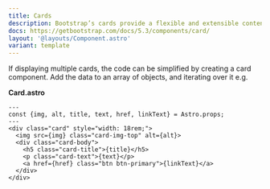 ```yaml
---
title: Cards
description: Bootstrap’s cards provide a flexible and extensible content container with multiple variants and options.
docs: https://getbootstrap.com/docs/5.3/components/card/
layout: '@layouts/Component.astro'
variant: template
---
```


If displaying multiple cards, the code can be simplified by creating a card component. Add the data to an array of objects, and iterating over it e.g.


<Example>
  <Standard slot="component"/>
  <Fragment slot="code" set:html={rawStandard} />
</Example>

**Card.astro**

```astro title="Card.astro"
---
const {img, alt, title, text, href, linkText} = Astro.props;
---
<div class="card" style="width: 18rem;">
  <img src={img} class="card-img-top" alt={alt}>
  <div class="card-body">
    <h5 class="card-title">{title}</h5>
    <p class="card-text">{text}</p>
    <a href={href} class="btn btn-primary">{linkText}</a>
  </div>
</div>
```

